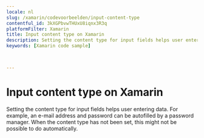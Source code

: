 ```yaml
---
locale: nl
slug: /xamarin/codevoorbeelden/input-content-type
contentful_id: 3kXGPbvwTHUxU8iqnx3R3q
platformFilter: Xamarin
title: Input content type on Xamarin
description: Setting the content type for input fields helps user entering data.
keywords: [Xamarin code sample]


	
---
```


# Input content type on Xamarin

Setting the content type for input fields helps user entering data. For example, an e-mail address and password can be autofilled by a password manager. When the content type has not been set, this might not be possible to do automatically.

<CodeSample id="input-content-type" locale="nl" platform="xamarin"/>